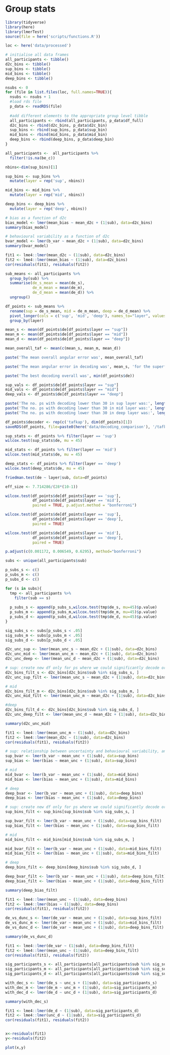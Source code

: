 # Group stats

```r

library(tidyverse)
library(here)
library(lmerTest)
source(file = here('scripts/functions.R'))

loc <- here('data/processed')

# initialise all data frames
all_participants <- tibble()
d2c_bins <- tibble()
sup_bins <- tibble()
mid_bins <- tibble()
deep_bins <- tibble()

nsubs <- 0
for (file in list.files(loc, full.names=TRUE)){
  nsubs <- nsubs + 1 
  #load rds file
  p_data <- readRDS(file)
  
  #add different elements to the appropriate group level tibble
  all_participants <- rbind(all_participants, p_data$df_full)
  d2c_bins <- rbind(d2c_bins, p_data$d2c_bin)
  sup_bins <- rbind(sup_bins, p_data$sup_bin)
  mid_bins <- rbind(mid_bins, p_data$mid_bin)
  deep_bins <- rbind(deep_bins, p_data$deep_bin)
}

all_participants <-  all_participants %>%
  filter(!is.na(be_c))

nbins<-dim(sup_bins)[1]

sup_bins <- sup_bins %>%
  mutate(layer = rep('sup', nbins))

mid_bins <- mid_bins %>%
  mutate(layer = rep('mid', nbins))

deep_bins <- deep_bins %>%
  mutate(layer = rep('deep', nbins))

```

```r

# bias as a function of d2c
bias_model <- lmer(mean_bias ~ mean_d2c + (1|sub), data=d2c_bins)
summary(bias_model)

# behavioural variability as a function of d2c
bvar_model <- lmer(b_var ~ mean_d2c + (1|sub), data=d2c_bins)
summary(bvar_model)

```
```r

fit1 <- lme4::lmer(mean_d2c ~ (1|sub), data=d2c_bins)
fit2 <- lme4::lmer(mean_bias ~ (1|sub), data=d2c_bins)
cor(residuals(fit1), residuals(fit2))

```


```r

sub_means <- all_participants %>%
  group_by(sub) %>%
  summarise(de_s_mean = mean(de_s),
            de_m_mean = mean(de_m),
            de_d_mean = mean(de_d)) %>%
  ungroup()

df_points <- sub_means %>%
  rename(sup = de_s_mean, mid = de_m_mean, deep = de_d_mean) %>%
  pivot_longer(cols = c('sup', 'mid', 'deep'), names_to="layer", values_to="de") %>%
  group_by(layer)

```

```r

mean_s <- mean(df_points$de[df_points$layer == "sup"])
mean_m <- mean(df_points$de[df_points$layer == "mid"])
mean_d <- mean(df_points$de[df_points$layer == "deep"])

mean_overall_taf <- mean(c(mean_s, mean_m, mean_d))

paste('The mean overall angular error was', mean_overall_taf)

paste('The mean angular error in decoding was', mean_s, 'for the superficial layer,', mean_m, 'for the middle layer, and', mean_d, 'for the deep layer.')

paste('The best decoding overall was', min(df_points$de))

sup_vals <- df_points$de[df_points$layer == "sup"]
mid_vals <- df_points$de[df_points$layer == "mid"]
deep_vals <- df_points$de[df_points$layer == "deep"]

paste('The no. ps with decoding lower than 30 in sup layer was:', length(sup_vals[sup_vals <= 30]))
paste('The no. ps with decoding lower than 30 in mid layer was:', length(mid_vals[mid_vals <= 30]))
paste('The no. ps with decoding lower than 30 in deep layer was:', length(deep_vals[deep_vals <= 30]))

df_points$decoder <- rep(c('tafkap'), dim(df_points)[1])
saveRDS(df_points, file=paste0(here('data/decoding_comparison'), '/tafkap_df.rds'))

```

```r

sup_stats <- df_points %>% filter(layer == 'sup')
wilcox.test(sup_stats$de, mu = 45)

mid_stats <- df_points %>% filter(layer == 'mid')
wilcox.test(mid_stats$de, mu = 45)

deep_stats <- df_points %>% filter(layer == 'deep')
wilcox.test(deep_stats$de, mu = 45)

```

```r

friedman.test(de ~ layer|sub, data=df_points)

eff_size <- 7.714286/(28*(10-1))

wilcox.test(df_points$de[df_points$layer == 'sup'],
            df_points$de[df_points$layer == 'mid'], 
            paired = TRUE, p.adjust.method = "bonferroni")

wilcox.test(df_points$de[df_points$layer == 'sup'],
            df_points$de[df_points$layer == 'deep'], 
            paired = TRUE)

wilcox.test(df_points$de[df_points$layer == 'mid'],
            df_points$de[df_points$layer == 'deep'], 
            paired = TRUE)

p.adjust(c(0.001172, 0.006549, 0.6295), method="bonferroni")
```

```r

subs <- unique(all_participants$sub)

p_subs_s <- c()
p_subs_m <- c()
p_subs_d <- c()

for (s in subs){
  tmp <- all_participants %>%
    filter(sub == s)
  
  p_subs_s <- append(p_subs_s,wilcox.test(tmp$de_s, mu=45)$p.value)
  p_subs_m <- append(p_subs_m,wilcox.test(tmp$de_m, mu=45)$p.value)
  p_subs_d <- append(p_subs_d,wilcox.test(tmp$de_d, mu=45)$p.value)
}

sig_subs_s <- subs[p_subs_s < .05]
sig_subs_m <- subs[p_subs_m < .05]
sig_subs_d <- subs[p_subs_d < .05]

```

```r

d2c_unc_sup <- lmer(mean_unc_s ~ mean_d2c + (1|sub), data=d2c_bins)
d2c_unc_mid <- lmer(mean_unc_m ~ mean_d2c + (1|sub), data=d2c_bins)
d2c_unc_deep <- lmer(mean_unc_d ~ mean_d2c + (1|sub), data=d2c_bins)

```

```r

# sup: create new df only for ps where we could significantly decode orientation, then run model
d2c_bins_filt_s <- d2c_bins[d2c_bins$sub %in% sig_subs_s, ]
d2c_unc_sup_filt <- lmer(mean_unc_s ~ mean_d2c + (1|sub), data=d2c_bins_filt_s)

# mid
d2c_bins_filt_m <- d2c_bins[d2c_bins$sub %in% sig_subs_m, ]
d2c_unc_mid_filt <- lmer(mean_unc_m ~ mean_d2c + (1|sub), data=d2c_bins_filt_m)

#deep
d2c_bins_filt_d <- d2c_bins[d2c_bins$sub %in% sig_subs_d, ]
d2c_unc_deep_filt <- lmer(mean_unc_d ~ mean_d2c + (1|sub), data=d2c_bins_filt_d)

```

```r

summary(d2c_unc_mid)

fit1 <- lme4::lmer(mean_unc_m ~ (1|sub), data=d2c_bins)
fit2 <- lme4::lmer(mean_d2c ~ (1|sub), data=d2c_bins)
cor(residuals(fit1), residuals(fit2))

```

```r

# sup: relationship between uncertainty and behavioural variability, and relationship between unc and bias
sup_bvar <- lmer(b_var ~ mean_unc + (1|sub), data=sup_bins)
sup_bias <- lmer(bias ~ mean_unc + (1|sub), data=sup_bins)

# mid
mid_bvar <- lmer(b_var ~ mean_unc + (1|sub), data=mid_bins)
mid_bias <- lmer(bias ~ mean_unc + (1|sub), data=mid_bins)

# deep
deep_bvar <- lmer(b_var ~ mean_unc + (1|sub), data=deep_bins)
deep_bias <- lmer(bias ~ mean_unc + (1|sub), data=deep_bins)

```

```r

# sup: create new df only for ps where we could significantly decode orientation, then run model
sup_bins_filt <- sup_bins[sup_bins$sub %in% sig_subs_s, ]

sup_bvar_filt <- lmer(b_var ~ mean_unc + (1|sub), data=sup_bins_filt)
sup_bias_filt <- lmer(bias ~ mean_unc + (1|sub), data=sup_bins_filt)

# mid
mid_bins_filt <- mid_bins[mid_bins$sub %in% sig_subs_m, ]

mid_bvar_filt <- lmer(b_var ~ mean_unc + (1|sub), data=mid_bins_filt)
mid_bias_filt <- lmer(bias ~ mean_unc + (1|sub), data=mid_bins_filt)

# deep
deep_bins_filt <- deep_bins[deep_bins$sub %in% sig_subs_d, ]

deep_bvar_filt <- lmer(b_var ~ mean_unc + (1|sub), data=deep_bins_filt)
deep_bias_filt <- lmer(bias ~ mean_unc + (1|sub), data=deep_bins_filt)
```

```r

summary(deep_bias_filt)

```

```r

fit1 <- lme4::lmer(mean_unc ~ (1|sub), data=deep_bins)
fit2 <- lme4::lmer(bias ~ (1|sub), data=deep_bins)
cor(residuals(fit1), residuals(fit2))

```

```r

de_vs_dunc_s <- lmer(de_var ~ mean_unc + (1|sub), data=sup_bins_filt)
de_vs_dunc_m <- lmer(de_var ~ mean_unc + (1|sub), data=mid_bins_filt)
de_vs_dunc_d <- lmer(de_var ~ mean_unc + (1|sub), data=deep_bins_filt)
```

```r

summary(de_vs_dunc_d)

```
```r

fit1 <- lme4::lmer(de_var ~ (1|sub), data=deep_bins_filt)
fit2 <- lme4::lmer(mean_unc ~ (1|sub), data=deep_bins_filt)
cor(residuals(fit1), residuals(fit2))

```

```r

sig_participants_s <- all_participants[all_participants$sub %in% sig_subs_s,] 
sig_participants_m <- all_participants[all_participants$sub %in% sig_subs_m,] 
sig_participants_d <- all_participants[all_participants$sub %in% sig_subs_d,] 
```

```r

with_dec_s <- lmer(de_s ~ unc_s + (1|sub), data=sig_participants_s)
with_dec_m <- lmer(de_m ~ unc_m + (1|sub), data=sig_participants_m)
with_dec_d <- lmer(de_d ~ unc_d + (1|sub), data=sig_participants_d)

summary(with_dec_s)

```

```r

fit1 <- lme4::lmer(de_d ~ (1|sub), data=sig_participants_d)
fit2 <- lme4::lmer(unc_d ~ (1|sub), data=sig_participants_d)
cor(residuals(fit1), residuals(fit2))


x<-residuals(fit1)
y<-residuals(fit2)

plot(x,y)
```
